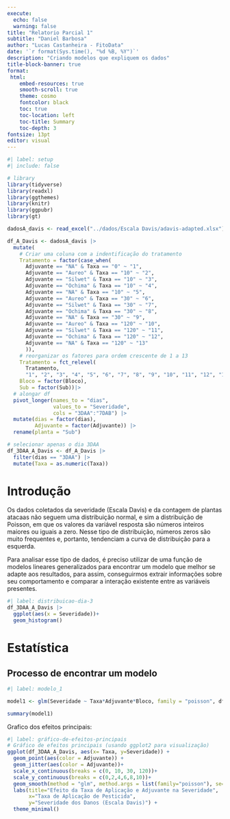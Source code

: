 ```yaml
---
execute: 
  echo: false
  warning: false
title: "Relatorio Parcial 1"
subtitle: "Daniel Barbosa"
author: "Lucas Castanheira - FitoData"
date: '`r format(Sys.time(), "%d %B, %Y")`'
description: "Criando modelos que expliquem os dados"
title-block-banner: true
format:
 html: 
    embed-resources: true
    smooth-scroll: true
    theme: cosmo
    fontcolor: black
    toc: true
    toc-location: left
    toc-title: Summary
    toc-depth: 3
fontsize: 13pt
editor: visual
---
```


```r
#| label: setup
#| include: false

# library
library(tidyverse)
library(readxl)
library(ggthemes)
library(knitr)
library(ggpubr)
library(gt)

dadosA_davis <- read_excel("../dados/Escala Davis/adavis-adapted.xlsx")

df_A_Davis <- dadosA_davis |> 
  mutate(
    # Criar uma coluna com a indentificação do tratamento
    Tratamento = factor(case_when(
      Adjuvante == "NA" & Taxa == "0" ~ "1",
      Adjuvante == "Aureo" & Taxa == "10" ~ "2",
      Adjuvante == "Silwet" & Taxa == "10" ~ "3",
      Adjuvante == "Ochima" & Taxa == "10" ~ "4",
      Adjuvante == "NA" & Taxa == "10" ~ "5",
      Adjuvante == "Aureo" & Taxa == "30" ~ "6",
      Adjuvante == "Silwet" & Taxa == "30" ~ "7",
      Adjuvante == "Ochima" & Taxa == "30" ~ "8",
      Adjuvante == "NA" & Taxa == "30" ~ "9",
      Adjuvante == "Aureo" & Taxa == "120" ~ "10",
      Adjuvante == "Silwet" & Taxa == "120" ~ "11",
      Adjuvante == "Ochima" & Taxa == "120" ~ "12",
      Adjuvante == "NA" & Taxa == "120" ~ "13"
      )),
    # reorganizar os fatores para ordem crescente de 1 a 13
    Tratamento = fct_relevel(
      Tratamento,
      "1", "2", "3", "4", "5", "6", "7", "8", "9", "10", "11", "12", "13"),
    Bloco = factor(Bloco),
    Sub = factor(Sub))|> 
  # alongar df
  pivot_longer(names_to = "dias",
               values_to = "Severidade",
               cols = "3DAA":"7DAB") |> 
  mutate(dias = factor(dias),
         Adjuvante = factor(Adjuvante)) |> 
  rename(planta = "Sub")

# selecionar apenas o dia 3DAA
df_3DAA_A_Davis <- df_A_Davis |> 
  filter(dias == "3DAA") |> 
  mutate(Taxa = as.numeric(Taxa))
```

# Introdução

Os dados coletados da severidade (Escala Davis) e da contagem de plantas atacaas não seguem uma distribuição normal, e sim a distribuição de Poisson, em que os valores da variável resposta são números inteiros maiores ou iguais a zero. Nesse tipo de distribuição, números zeros são muito frequentes e, portanto, tendenciam a curva de distribuição para a esquerda.

Para analisar esse tipo de dados, é preciso utilizar de uma função de modelos lineares generalizados para encontrar um modelo que melhor se adapte aos resultados, para assim, conseguirmos extrair informações sobre seu comportamento e comparar a interação existente entre as variáveis presentes.

```r
#| label: distribuicao-dia-3
df_3DAA_A_Davis |> 
  ggplot(aes(x = Severidade))+
  geom_histogram()
```

# Estatística

## Processo de encontrar um modelo

```r
#| label: modelo_1

model1 <- glm(Severidade ~ Taxa*Adjuvante*Bloco, family = "poisson", df_3DAA_A_Davis)

summary(model1)
```

Grafico dos efeitos principais:

```r
#| label: gráfico-de-efeitos-principais
# Gráfico de efeitos principais (usando ggplot2 para visualização)
ggplot(df_3DAA_A_Davis, aes(x= Taxa, y=Severidade)) +
  geom_point(aes(color = Adjuvante)) +
  geom_jitter(aes(color = Adjuvante))+
  scale_x_continuous(breaks = c(0, 10, 30, 120))+
  scale_y_continuous(breaks = c(0,2,4,6,8,10))+
  geom_smooth(method = "glm", method.args = list(family="poisson"), se=FALSE) +
  labs(title="Efeito da Taxa de Aplicação e Adjuvante na Severidade",
       x="Taxa de Aplicação de Pesticida",
       y="Severidade dos Danos (Escala Davis)") +
  theme_minimal()
```
